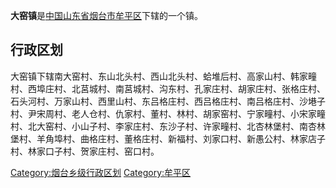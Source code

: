 '''大窑镇'''是[[中华人民共和国|中国]][[山东省|山东省]][[烟台市|烟台市]][[牟平区|牟平区]]下辖的一个镇。

== 行政区划 ==

大窑镇下辖南大窑村、东山北头村、西山北头村、蛤堆后村、高家山村、韩家疃村、西埠庄村、北莒城村、南莒城村、沟东村、孔家庄村、胡家庄村、张格庄村、石头河村、万家山村、西里山村、东吕格庄村、西吕格庄村、南吕格庄村、沙塂子村、尹宋周村、老人仓村、仇家村、董村、林村、胡家窑村、宁家疃村、小宋家疃村、北大窑村、小山子村、李家庄村、东沙子村、许家疃村、北杏林堡村、南杏林堡村、羊角埠村、曲格庄村、董格庄村、新福村、刘家口村、新愚公村、林家店子村、林家口子村、贺家庄村、窑口村。

{{山东小作品}}
{{牟平区行政区划}}

[[Category:烟台乡级行政区划|Category:烟台乡级行政区划]]
[[Category:牟平区|Category:牟平区]]